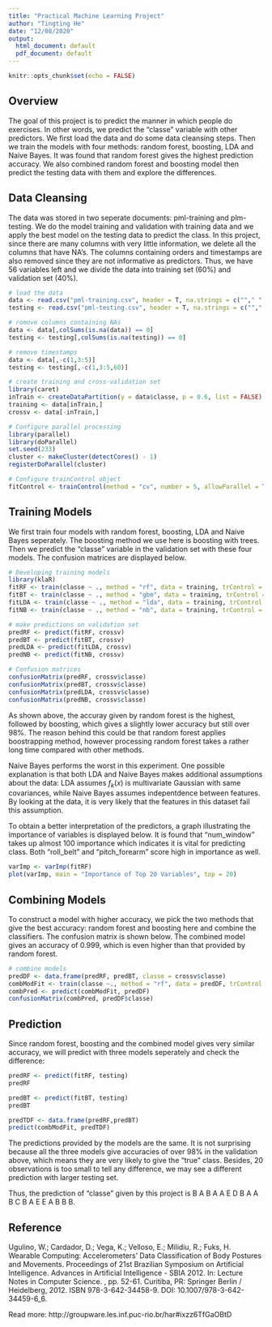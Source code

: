```yaml
---
title: "Practical Machine Learning Project"
author: "Tingting He"
date: "12/08/2020"
output:
  html_document: default
  pdf_document: default
---
```


```r
knitr::opts_chunk$set(echo = FALSE)
```

## Overview

The goal of this project is to predict the manner in which people do exercises. In other words, we predict the "classe" variable with other predictors. We first load the data and do some data cleansing steps. Then we train the models with four methods: random forest, boosting, LDA and Naive Bayes. It was found that random forest gives the highest prediction accuracy. We also combined random forest and boosting model then predict the testing data with them and explore the differences.

## Data Cleansing

The data was stored in two seperate documents: pml-training and plm-testing. We do the model training and validation with training data and we apply the best model on the testing data to predict the class. In this project, since there are many columns with very little information, we delete all the columns that have NA's. The columns containing orders and timestamps are also removed since they are not informative as predictors. Thus, we have 56 variables left and we divide the data into training set (60%) and validation set (40%).

```r
# load the data
data <- read.csv("pml-training.csv", header = T, na.strings = c(""," ","NA"))
testing <- read.csv("pml-testing.csv", header = T, na.strings = c(""," ","NA"))

# romove columns containing NAs
data <- data[,colSums(is.na(data)) == 0]
testing <- testing[,colSums(is.na(testing)) == 0]

# remove timestamps
data <- data[,-c(1,3:5)]
testing <- testing[,-c(1,3:5,60)]

# create training and cross-validation set
library(caret)
inTrain <- createDataPartition(y = data$classe, p = 0.6, list = FALSE)
training <- data[inTrain,]
crossv <- data[-inTrain,]
```

```r
# Configure parallel processing
library(parallel)
library(doParallel)
set.seed(233)
cluster <- makeCluster(detectCores() - 1)
registerDoParallel(cluster)

# Configure trainControl object
fitControl <- trainControl(method = "cv", number = 5, allowParallel = TRUE)
```

## Training Models

We first train four models with random forest, boosting, LDA and Naive Bayes seperately. The boosting method we use here is boosting with trees. Then we predict the "classe" variable in the validation set with these four models. The confusion matrices are displayed below.

```r
# Developing training models
library(klaR)
fitRF <- train(classe ~ ., method = "rf", data = training, trControl = fitControl)
fitBT <- train(classe ~ ., method = "gbm", data = training, trControl = fitControl, verbose=FALSE)
fitLDA <- train(classe ~ ., method = "lda", data = training, trControl = fitControl)
fitNB <- train(classe ~ ., method = "nb", data = training, trControl = fitControl, verbose=FALSE)

# make predictions on validation set
predRF <- predict(fitRF, crossv)
predBT <- predict(fitBT, crossv)
predLDA <- predict(fitLDA, crossv)
predNB <- predict(fitNB, crossv)
```

```r
# Confusion matrices
confusionMatrix(predRF, crossv$classe)
confusionMatrix(predBT, crossv$classe)
confusionMatrix(predLDA, crossv$classe)
confusionMatrix(predNB, crossv$classe)
```

As shown above, the accuray given by random forest is the highest, followed by boosting, which gives a slightly lower accuracy but still over 98%. The reason behind this could be that random forest applies boostrapping method, however processing random forest takes a rather long time compared with other methods. 

Naive Bayes performs the worst in this experiment. One possible explanation is that both LDA and Naive Bayes makes additional assumptions about the data: LDA assumes $f_{k}(x)$ is multivariate Gaussian with same covariances, while Naive Bayes assumes indepentdence between features. By looking at the data, it is very likely that the features in this dataset fail this assumption.

To obtain a better interpretation of the predictors, a graph illustrating the importance of variables is displayed below. It is found that "num_window" takes up almost 100 importance which indicates it is vital for predicting class. Both "roll_belt" and "pitch_forearm" score high in importance as well.

```r
varImp <- varImp(fitRF)
plot(varImp, main = "Importance of Top 20 Variables", top = 20)
```

## Combining Models

To construct a model with higher accuracy, we pick the two methods that give the best accuracy: random forest and boosting here and combine the classifiers. The confusion matrix is shown below. The combined model gives an accuracy of 0.999, which is even higher than that provided by random forest.

```r
# combine models
predDF <- data.frame(predRF, predBT, classe = crossv$classe)
combModFit <- train(classe ~., method = "rf", data = predDF, trControl = fitControl)
combPred <- predict(combModFit, predDF)
confusionMatrix(combPred, predDF$classe)
```

## Prediction

Since random forest, boosting and the combined model gives very similar accuracy, we will predict with three models seperately and check the difference:

```r
predRF <- predict(fitRF, testing)
predRF
```

```r
predBT <- predict(fitBT, testing)
predBT
```

```r
predTDF <- data.frame(predRF,predBT)
predict(combModFit, predTDF)
```

The predictions provided by the models are the same. It is not surprising because all the three models give accuracies of over 98% in the validation above, which means they are very likely to give the "true" class. Besides, 20 observations is too small to tell any difference, we may see a different prediction with larger testing set.

Thus, the prediction of "classe" given by this project is B A B A A E D B A A B C B A E E A B B B.

## Reference
Ugulino, W.; Cardador, D.; Vega, K.; Velloso, E.; Milidiu, R.; Fuks, H. Wearable Computing: Accelerometers' Data Classification of Body Postures and Movements. Proceedings of 21st Brazilian Symposium on Artificial Intelligence. Advances in Artificial Intelligence - SBIA 2012. In: Lecture Notes in Computer Science. , pp. 52-61. Curitiba, PR: Springer Berlin / Heidelberg, 2012. ISBN 978-3-642-34458-9. DOI: 10.1007/978-3-642-34459-6_6.

Read more: http://groupware.les.inf.puc-rio.br/har#ixzz6TfGaOBtD